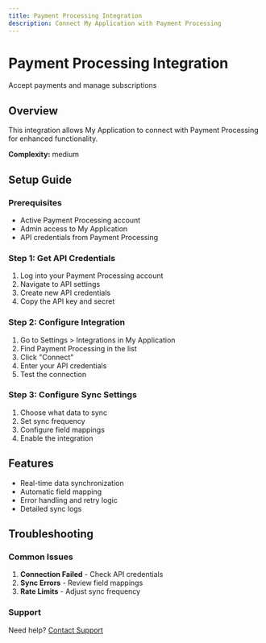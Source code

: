 ```yaml
---
title: Payment Processing Integration
description: Connect My Application with Payment Processing
---
```


# Payment Processing Integration

Accept payments and manage subscriptions

## Overview

This integration allows My Application to connect with Payment Processing for enhanced functionality.

**Complexity:** medium

## Setup Guide

### Prerequisites

- Active Payment Processing account
- Admin access to My Application
- API credentials from Payment Processing

### Step 1: Get API Credentials

1. Log into your Payment Processing account
2. Navigate to API settings
3. Create new API credentials
4. Copy the API key and secret

### Step 2: Configure Integration

1. Go to Settings > Integrations in My Application
2. Find Payment Processing in the list
3. Click "Connect"
4. Enter your API credentials
5. Test the connection

### Step 3: Configure Sync Settings

1. Choose what data to sync
2. Set sync frequency
3. Configure field mappings
4. Enable the integration

## Features

- Real-time data synchronization
- Automatic field mapping
- Error handling and retry logic
- Detailed sync logs

## Troubleshooting

### Common Issues

1. **Connection Failed** - Check API credentials
2. **Sync Errors** - Review field mappings
3. **Rate Limits** - Adjust sync frequency

### Support

Need help? [Contact Support](/docs/support)
